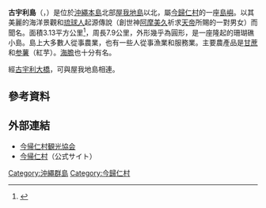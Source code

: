 {{coord|26|42|22|N|128|01|04|E|region:JP-47|display=title}}
{{Infobox islands
|name = 古宇利島
|image  = [[File:Kouri_01.jpg|center]]
|area km2 = 3.13
|coastline km = 7.9
|elevation m = 106.8
|highest mount= 
|archipelago = [[沖繩群島|沖繩群島]]
|waterbody = [[東中國海|東中國海]]
|country admin divisions title = 行政歸屬
|country 1 admin divisions = {{JPN}}[[沖繩縣|沖繩縣]][[國頭郡|國頭郡]][[今歸仁村|今歸仁村]]
}}
'''古宇利島'''（{{jpn|j=古宇利島|hg=こうりじま|rm=Kōri-jima}}，{{ryu|r=古宇利|kn=フイ|rm=Hui}}）是位於[[沖繩本島|沖繩本島]]北部[[屋我地島|屋我地島]]以北，屬[[今歸仁村|今歸仁村]]的一座[[島嶼|島嶼]]。以其美麗的海洋景觀和[[琉球人|琉球人]]起源傳說（創世神[[阿摩美久|阿摩美久]]祈求[[天帝|天帝]]所賜的一對男女）而聞名。面積3.13平方公里<ref>{{Cite web |url=http://www.gsi.go.jp/KOKUJYOHO/MENCHO/200910/shima/shima-oki.htm |title=沖縄の島面積 |accessdate=2015-05-09 |archive-date=2012-05-14 |archive-url=https://web.archive.org/web/20120514050453/http://www.gsi.go.jp/KOKUJYOHO/MENCHO/200910/shima/shima-oki.htm |dead-url=no }}</ref>，周長7.9公里，外形幾乎為圓形，是一座隆起的珊瑚礁小島。島上大多數人從事農業，也有一些人從事漁業和服務業。主要農產品是[[甘蔗|甘蔗]]和[[参薯|参薯]]（紅芋）。[[海膽|海膽]]也十分有名。

經[[古宇利大橋|古宇利大橋]]，可與屋我地島相連。

==參考資料==
<references />
== 外部連結 ==
{{Commonscat|nakijin, Okinawa}}
* [http://www.nakijinson.jp/ 今帰仁村観光協会] {{Wayback|url=http://www.nakijinson.jp/ |date=20201130051846 }} 
* [http://www.nakijin.jp/ 今帰仁村]{{Wayback|url=http://www.nakijin.jp/ |date=20110925050403 }}（公式サイト）

{{沖繩諸島}}
[[Category:沖繩群島|Category:沖繩群島]]
[[Category:今歸仁村|Category:今歸仁村]]